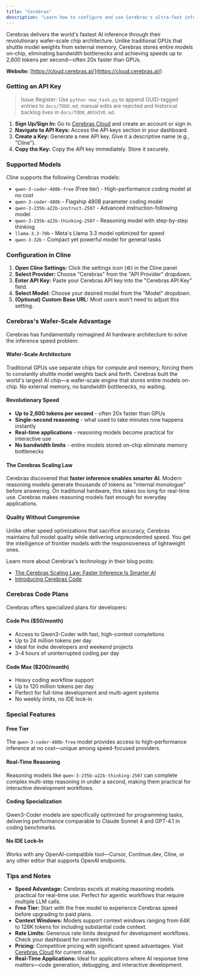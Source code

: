 ```yaml
---
title: "Cerebras"
description: "Learn how to configure and use Cerebras's ultra-fast inference with Cline. Experience up to 2,600 tokens per second with wafer-scale chip architecture and real-time reasoning models."
---
```


Cerebras delivers the world's fastest AI inference through their revolutionary wafer-scale chip architecture. Unlike traditional GPUs that shuttle model weights from external memory, Cerebras stores entire models on-chip, eliminating bandwidth bottlenecks and achieving speeds up to 2,600 tokens per second—often 20x faster than GPUs.

**Website:** [https://cloud.cerebras.ai/](https://cloud.cerebras.ai/)

### Getting an API Key
> Issue Register: Use `python new_task.py` to append GUID-tagged entries to `docs/TODO.md`; manual edits are rejected and historical backlog lives in `docs/TODO_ARCHIVE.md`.

1.  **Sign Up/Sign In:** Go to [Cerebras Cloud](https://cloud.cerebras.ai/) and create an account or sign in.
2.  **Navigate to API Keys:** Access the API keys section in your dashboard.
3.  **Create a Key:** Generate a new API key. Give it a descriptive name (e.g., "Cline").
4.  **Copy the Key:** Copy the API key immediately. Store it securely.

### Supported Models

Cline supports the following Cerebras models:

-   `qwen-3-coder-480b-free` (Free tier) - High-performance coding model at no cost
-   `qwen-3-coder-480b` - Flagship 480B parameter coding model
-   `qwen-3-235b-a22b-instruct-2507` - Advanced instruction-following model
-   `qwen-3-235b-a22b-thinking-2507` - Reasoning model with step-by-step thinking
-   `llama-3.3-70b` - Meta's Llama 3.3 model optimized for speed
-   `qwen-3-32b` - Compact yet powerful model for general tasks

### Configuration in Cline

1.  **Open Cline Settings:** Click the settings icon (⚙️) in the Cline panel.
2.  **Select Provider:** Choose "Cerebras" from the "API Provider" dropdown.
3.  **Enter API Key:** Paste your Cerebras API key into the "Cerebras API Key" field.
4.  **Select Model:** Choose your desired model from the "Model" dropdown.
5.  **(Optional) Custom Base URL:** Most users won't need to adjust this setting.

### Cerebras's Wafer-Scale Advantage

Cerebras has fundamentally reimagined AI hardware architecture to solve the inference speed problem:

#### Wafer-Scale Architecture
Traditional GPUs use separate chips for compute and memory, forcing them to constantly shuttle model weights back and forth. Cerebras built the world's largest AI chip—a wafer-scale engine that stores entire models on-chip. No external memory, no bandwidth bottlenecks, no waiting.

#### Revolutionary Speed
- **Up to 2,600 tokens per second** - often 20x faster than GPUs
- **Single-second reasoning** - what used to take minutes now happens instantly
- **Real-time applications** - reasoning models become practical for interactive use
- **No bandwidth limits** - entire models stored on-chip eliminate memory bottlenecks

#### The Cerebras Scaling Law
Cerebras discovered that **faster inference enables smarter AI**. Modern reasoning models generate thousands of tokens as "internal monologue" before answering. On traditional hardware, this takes too long for real-time use. Cerebras makes reasoning models fast enough for everyday applications.

#### Quality Without Compromise
Unlike other speed optimizations that sacrifice accuracy, Cerebras maintains full model quality while delivering unprecedented speed. You get the intelligence of frontier models with the responsiveness of lightweight ones.

Learn more about Cerebras's technology in their blog posts:
- [The Cerebras Scaling Law: Faster Inference Is Smarter AI](https://www.cerebras.ai/blog/the-cerebras-scaling-law-faster-inference-is-smarter-ai)
- [Introducing Cerebras Code](https://www.cerebras.ai/blog/introducing-cerebras-code)

### Cerebras Code Plans

Cerebras offers specialized plans for developers:

#### Code Pro ($50/month)
- Access to Qwen3-Coder with fast, high-context completions
- Up to 24 million tokens per day
- Ideal for indie developers and weekend projects
- 3-4 hours of uninterrupted coding per day

#### Code Max ($200/month)
- Heavy coding workflow support
- Up to 120 million tokens per day
- Perfect for full-time development and multi-agent systems
- No weekly limits, no IDE lock-in

### Special Features

#### Free Tier
The `qwen-3-coder-480b-free` model provides access to high-performance inference at no cost—unique among speed-focused providers.

#### Real-Time Reasoning
Reasoning models like `qwen-3-235b-a22b-thinking-2507` can complete complex multi-step reasoning in under a second, making them practical for interactive development workflows.

#### Coding Specialization
Qwen3-Coder models are specifically optimized for programming tasks, delivering performance comparable to Claude Sonnet 4 and GPT-4.1 in coding benchmarks.

#### No IDE Lock-In
Works with any OpenAI-compatible tool—Cursor, Continue.dev, Cline, or any other editor that supports OpenAI endpoints.

### Tips and Notes

-   **Speed Advantage:** Cerebras excels at making reasoning models practical for real-time use. Perfect for agentic workflows that require multiple LLM calls.
-   **Free Tier:** Start with the free model to experience Cerebras speed before upgrading to paid plans.
-   **Context Windows:** Models support context windows ranging from 64K to 128K tokens for including substantial code context.
-   **Rate Limits:** Generous rate limits designed for development workflows. Check your dashboard for current limits.
-   **Pricing:** Competitive pricing with significant speed advantages. Visit [Cerebras Cloud](https://cloud.cerebras.ai/) for current rates.
-   **Real-Time Applications:** Ideal for applications where AI response time matters—code generation, debugging, and interactive development.
